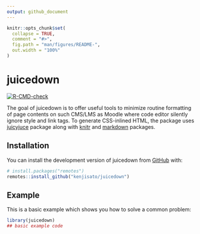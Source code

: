 ```yaml
---
output: github_document
---
```


<!-- README.md is generated from README.Rmd. Please edit that file -->

```r
knitr::opts_chunk$set(
  collapse = TRUE,
  comment = "#>",
  fig.path = "man/figures/README-",
  out.width = "100%"
)
```

# juicedown

<!-- badges: start -->
[![R-CMD-check](https://github.com/kenjisato/juicedown/actions/workflows/R-CMD-check.yaml/badge.svg)](https://github.com/kenjisato/juicedown/actions/workflows/R-CMD-check.yaml)
<!-- badges: end -->

The goal of juicedown is to offer useful tools to minimize routine formatting of 
page contents on such CMS/LMS as Moodle where code editor silently ignore style 
and link tags. To generate CSS-inlined HTML, the package uses 
[juicyjuce](https://CRAN.R-project.org/package=juicyjuice) package 
along with [knitr](https://cran.r-project.org/package=knitr) and [markdown](https://cran.r-project.org/package=markdown) packages. 

## Installation

You can install the development version of juicedown from [GitHub](https://github.com/) with:

``` r
# install.packages("remotes")
remotes::install_github("kenjisato/juicedown")
```

## Example

This is a basic example which shows you how to solve a common problem:

```r
library(juicedown)
## basic example code
```

